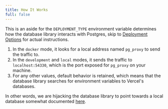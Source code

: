 ```yaml
---
title: How It Works
full: false
---
```


This is an aside for the `DEPLOYMENT_TYPE` environment variable determines how the database
library interacts with Postgres, skip to [Deployment Options](/docs/instructions#delpoyment-options)
for actual instructions.

1. In the `docker` mode, it looks for a local address named `pg_proxy` to send the traffic to.
2. In the `development` and `local` modes, it sends the traffic to `localhost:54330`, which is
   the port exposed for `pg_proxy` on your machine.
3. For any other values, default behavior is retained, which means that the database
   library searches for environment variables to Vercel's databases.

In other words, we are hijacking the database library to point towards a local database
somewhat documented [here](https://vercel.com/docs/storage/vercel-postgres/local-development).
